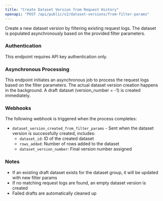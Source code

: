 ```yaml
---
title: "Create Dataset Version from Request History"
openapi: "POST /api/public/v2/dataset-versions/from-filter-params"
---
```


Create a new dataset version by filtering existing request logs. The dataset is populated asynchronously based on the provided filter parameters.

### Authentication

This endpoint requires API key authentication only.

### Asynchronous Processing

This endpoint initiates an asynchronous job to process the request logs based on the filter parameters. The actual dataset version creation happens in the background. A draft dataset (version_number = -1) is created immediately.

### Webhooks

The following webhook is triggered when the process completes:

- `dataset_version_created_from_filter_params` - Sent when the dataset version is successfully created, includes:
  - `dataset_id`: ID of the created dataset
  - `rows_added`: Number of rows added to the dataset
  - `dataset_version_number`: Final version number assigned

### Notes

- If an existing draft dataset exists for the dataset group, it will be updated with new filter params
- If no matching request logs are found, an empty dataset version is created
- Failed drafts are automatically cleaned up
